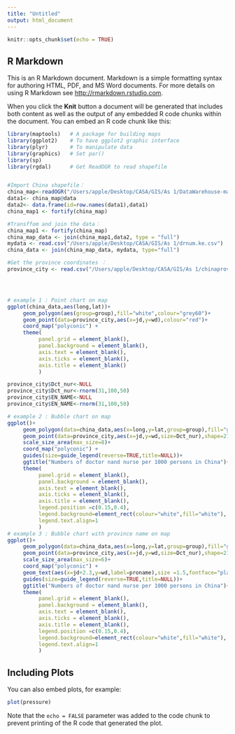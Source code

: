 ```yaml
---
title: "Untitled"
output: html_document
---
```


```r
knitr::opts_chunk$set(echo = TRUE)
```

## R Markdown

This is an R Markdown document. Markdown is a simple formatting syntax for authoring HTML, PDF, and MS Word documents. For more details on using R Markdown see <http://rmarkdown.rstudio.com>.

When you click the **Knit** button a document will be generated that includes both content as well as the output of any embedded R code chunks within the document. You can embed an R code chunk like this:

```r
library(maptools)   # A package for building maps
library(ggplot2)    # To have ggplot2 graphic interface
library(plyr)       # To manipulate data
library(graphics)   # Set par()
library(sp)
library(rgdal)      # Get ReadOGR to read shapefile


#Import China shapefile：
china_map<-readOGR("/Users/apple/Desktop/CASA/GIS/As 1/DataWarehouse-master/Rstudy/CHN_adm/bou2_4p.shp")
data1<- china_map@data      
data2<- data.frame(id=row.names(data1),data1) 
china_map1 <- fortify(china_map) 

#Transffom and join the data：
china_map1 <- fortify(china_map) 
china_map_data <- join(china_map1,data2, type = "full") 
mydata <- read.csv("/Users/apple/Desktop/CASA/GIS/As 1/drnum.ke.csv")
china_data <- join(china_map_data, mydata, type="full")

#Get the province coordinates ：
province_city <- read.csv("/Users/apple/Desktop/CASA/GIS/As 1/chinaprovince.ke.csv") 




# example 1 : Point chart on map
ggplot(china_data,aes(long,lat))+
     geom_polygon(aes(group=group),fill="white",colour="grey60")+
     geom_point(data=province_city,aes(x=jd,y=wd),colour="red")+
     coord_map("polyconic") + 
     theme(
          panel.grid = element_blank(),
          panel.background = element_blank(),
          axis.text = element_blank(),
          axis.ticks = element_blank(),
          axis.title = element_blank()
          )

province_city$Dct_nur<-NULL
province_city$Dct_nur<-rnorm(31,100,50)
province_city$EN_NAME<-NULL
province_city$EN_NAME<-rnorm(31,100,50)

# example 2 : Bubble chart on map
ggplot()+
     geom_polygon(data=china_data,aes(x=long,y=lat,group=group),fill="grey95",colour="grey80")+
     geom_point(data=province_city,aes(x=jd,y=wd,size=Dct_nur),shape=21,fill="#8E0F2E",colour="black",alpha=0.4)+
     scale_size_area(max_size=8)+
     coord_map("polyconic") + 
     guides(size=guide_legend(reverse=TRUE,title=NULL))+ 
     ggtitle("Numbers of doctor nand nurse per 1000 persons in China")+
     theme(
          panel.grid = element_blank(),
          panel.background = element_blank(),
          axis.text = element_blank(),
          axis.ticks = element_blank(),
          axis.title = element_blank(),
          legend.position =c(0.15,0.4),
          legend.background=element_rect(colour="white",fill="white"),
          legend.text.align=1
          )
# example 3 : Bubble chart with province name on map
ggplot()+
     geom_polygon(data=china_data,aes(x=long,y=lat,group=group),fill="grey95",colour="grey80")+
     geom_point(data=province_city,aes(x=jd,y=wd,size=Dct_nur),shape=21,fill="#8E0F2E",colour="black",alpha=0.4)+
     scale_size_area(max_size=6)+
     coord_map("polyconic") + 
     geom_text(aes(x=jd+2.3,y=wd,label=proname),size =1.5,fontface="plain",data=province_city) +
     guides(size=guide_legend(reverse=TRUE,title=NULL))+ 
     ggtitle("Numbers of doctor nand nurse per 1000 persons in China")+
     theme(
          panel.grid = element_blank(),
          panel.background = element_blank(),
          axis.text = element_blank(),
          axis.ticks = element_blank(),
          axis.title = element_blank(),
          legend.position =c(0.15,0.4),
          legend.background=element_rect(colour="white",fill="white"),
          legend.text.align=1
          )

```

## Including Plots

You can also embed plots, for example:

```r
plot(pressure)
```

Note that the `echo = FALSE` parameter was added to the code chunk to prevent printing of the R code that generated the plot.
